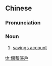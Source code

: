{{also|储蓄账户}}
==Chinese==
{{zh-forms|s=储蓄账户|type=22}}

===Pronunciation===
{{zh-pron
|m=储xù zhànghù
|c=cyu5 cuk1 zoeng3 wu6,cyu4 cuk1 zoeng3 wu6,cyu1 cuk1 zoeng3 wu6
|cat=n
}}

===Noun===
{{zh-noun}}

# [[savings account]]

[[th:儲蓄賬戶]]